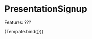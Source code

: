 

<Meta title="Presentations/Signup" component={PresentationSignup} />


# PresentationSignup

Features:
???

<Canvas>
  <Story
    name="PresentationSignup"
    args={{
      presentations: [
        {
          name: "Hogyan készítsünk honlapot",
          id: "id1",
          description: "",
          oraganiser: "Dr. Aladár Béla",
          capacity: 30,
        },
        {
          name: "Hogyan készítsünk honlapot, de hosszabb",
          id: "id2",
          description: "",
          oraganiser: "Kovács János",
          capacity: 25,
        },
        {
          name: "x",
          id: "id3",
          description: "",
          oraganiser: "x y",
          capacity: 20,
        },
        {
          name: "x",
          id: "id4",
          description: "",
          oraganiser: "x y",
          capacity: 15,
        },
        {
          name: "x",
          id: "id5",
          description: "",
          oraganiser: "x y",
          capacity: 10,
        },
        {
          name: "x",
          id: "id6",
          description: "",
          oraganiser: "x y",
          capacity: 5,
        },
        {
          name: "x",
          id: "id6",
          description: "",
          oraganiser: "x y",
          capacity: 0,
        },
      ],
    }}
  >
    {Template.bind({})}
  </Story>
</Canvas>
